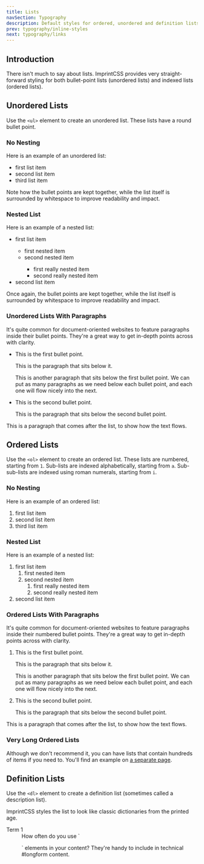 ```yaml
---
title: Lists
navSection: Typography
description: Default styles for ordered, unordered and definition lists.
prev: typography/inline-styles
next: typography/links
---
```


## Introduction

There isn't much to say about lists. ImprintCSS provides very straight-forward styling for both bullet-point lists (unordered lists) and indexed lists (ordered lists).

## Unordered Lists

Use the `<ul>` element to create an unordered list. These lists have a round bullet point.

### No Nesting

Here is an example of an unordered list:

* first list item
* second list item
* third list item

Note how the bullet points are kept together, while the list itself is surrounded by whitespace to improve readability and impact.

### Nested List

Here is an example of a nested list:

<ul>
    <li>first list item</li>
    <ul>
        <li>first nested item</li>
        <li>second nested item</li>
        <ul>
            <li>first really nested item</li>
            <li>second really nested item</li>
        </ul>
    </ul>
    <li>second list item</li>
</ul>

Once again, the bullet points are kept together, while the list itself is surrounded by whitespace to improve readability and impact.

### Unordered Lists With Paragraphs

It's quite common for document-oriented websites to feature paragraphs inside their bullet points. They're a great way to get in-depth points across with clarity.

* This is the first bullet point.

  This is the paragraph that sits below it.

  This is another paragraph that sits below the first bullet point. We can put as many paragraphs as we need below each bullet point, and each one will flow nicely into the next.

* This is the second bullet point.

  This is the paragraph that sits below the second bullet point.

This is a paragraph that comes after the list, to show how the text flows.

## Ordered Lists

Use the `<ol>` element to create an ordered list. These lists are numbered, starting from `1`. Sub-lists are indexed alphabetically, starting from `a`. Sub-sub-lists are indexed using roman numerals, starting from `i`.

### No Nesting

Here is an example of an ordered list:

1. first list item
1. second list item
1. third list item

### Nested List

Here is an example of a nested list:

1. first list item
   1. first nested item
   1. second nested item
      1. first really nested item
      1. second really nested item
1. second list item

### Ordered Lists With Paragraphs

It's quite common for document-oriented websites to feature paragraphs inside their numbered bullet points. They're a great way to get in-depth points across with clarity.

1. This is the first bullet point.

    This is the paragraph that sits below it.

    This is another paragraph that sits below the first bullet point. We can put as many paragraphs as we need below each bullet point, and each one will flow nicely into the next.

2. This is the second bullet point.

    This is the paragraph that sits below the second bullet point.

This is a paragraph that comes after the list, to show how the text flows.


### Very Long Ordered Lists

Although we don't recommend it, you can have lists that contain hundreds of items if you need to. You'll find an example on [a separate page](long-list.html).

## Definition Lists

Use the `<dl>` element to create a definition list (sometimes called a description list).

ImprintCSS styles the list to look like classic dictionaries from the printed age.

<dl>
    <dt>Term 1</dt>
    <dd markdown="1">How often do you use `<dl>` elements in your content? They're handy to include in technical #longform content.</dd>
</dl>